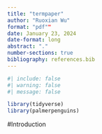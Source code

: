 ```yaml
---
title: "termpaper"
author: "Ruoxian Wu"
format: "pdf""
date: January 23, 2024
date-format: long
abstract: "."
number-sections: true
bibliography: references.bib
---
```


```r
#| include: false
#| warning: false
#| message: false

library(tidyverse)
library(palmerpenguins)
```

#Introduction
